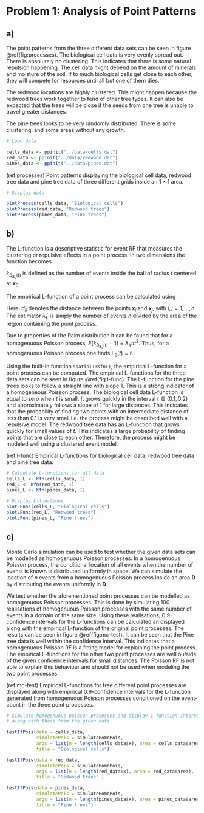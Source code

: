 # Problem 1: Analysis of Point Patterns

## a)

\todo[inline]{think about whether you talk about things as processes or random fields throughout the text.}

The point patterns from the three different data sets can be seen in figure \@ref(fig:processes). The biological cell data is very evenly spread out. There is absolutely no clustering. This indicates that there is some natural repulsion happening. The cell data might depend on the amount of minerals and moisture of the soil. If to much biological cells get close to each other, they will compete for resources until all but one of them dies.

The redwood locations are highly clustered. This might happen because the redwood trees work together to fend of other tree types. It can also be expected that the trees will be close if the seeds from one tree is unable to travel greater distances.

The pine trees looks to be very randomly distributed. There is some clustering, and some areas without any growth. 
\todo[inline]{Relate this patternto a real process in nature}


```r
# Load data

cells_data <- ppinit("../data/cells.dat")
red_data <- ppinit("../data/redwood.dat")
pines_data <- ppinit("../data/pines.dat")
```

(ref:processes) Point patterns displaying the biological cell data, redwood tree data and pine tree data of three different grids inside an $1 \times 1$ area.

```r
# Display data

plotProcess(cells_data, "Biological cells")
plotProcess(red_data, "Redwood trees")
plotProcess(pines_data, "Pine trees")

```




## b)

The L-function is a descriptive statistic for event RF that measures the clustering or repulsive effects in a point process. In two dimensions the function becomes

\begin{equation}
\text{L}_2(t) = \left[\frac{E[k_{B_{\bm{x}_0}(t)} - 1]}{\lambda_k \pi}\right]^{1 / 2}.
\end{equation}

$k_{B_{\bm{x}_0}(t)}$ is defined as the number of events inside the ball of radius $t$ centered at $\bm{x}_0$. 

The empirical L-function of a point process can be calculated using

\begin{equation}
\hat{\text{L}}_2(t) = \left[\frac{\sum_{i \neq j}^n I(d_{ij} < t) / n}{\hat{\lambda}_k \pi}\right]^{1 / 2}.
\end{equation}

Here, $d_{ij}$ denotes the distance between the points $\bm{x}_i$ and $\bm{x}_j$, with $i,j = 1,...,n$. The estimator $\hat{\lambda}_k$ is simply the number of events $n$ divided by the area of the region containing the point process.\todo{this is not very well written.}

\todo[inline]{The last part of the task has not been done. You need to specify the L-function and display the theoretical function along with the empirical ones.}

Due to properties of the Palm distribution\todo{I don't understand how I am supposed to explain this. I really don't understand it myself...} it can be found that for a homogenuous Poisson process, $E[k_{B_{\bm{x}_0}(t)} - 1] = \lambda_k \pi t^2$. Thus, for a homogenuous Poisson process one finds $\text{L}_2(t) = t$. \todo[inline]{do we also need to express the theoretical J-function?}

Using the built-in function `spatial::Kfn()`, the empirical L-function for a point process can be computed. The empirical L-functions for the three data sets can be seen in figure \@ref(fig:l-func). The L-function for the pine trees looks to follow a straight line with slope 1. This is a strong indicator of a homogeneous Poisson process. 
The biological cell data L-function is equal to zero when $t$ is small. It grows quickly in the interval $t \in (0.1, 0.2)$ and approximately follows a slope of 1 for large distances. This indicates that the probability of finding two points with an intermediate distance of less than 0.1 is very small i.e. the process might be described well with a repulsive model. 
The redwood tree data has an L-function that grows quickly for small values of $t$. This indicates a large probability of finding points that are close to each other. Therefore, the process might be modeled well using a clustered event model.

(ref:l-func) Empirical L-functions for biological cell data, redwood tree data and pine tree data.

```r

# Calculate L-functions for all data
cells_L <- Kfn(cells_data, 1)
red_L <- Kfn(red_data, 1)
pines_L <- Kfn(pines_data, 1)

# Display L-functions
plotLFunc(cells_L, "Biological cells")
plotLFunc(red_L, "Redwood trees")
plotLFunc(pines_L, "Pine trees")
```


## c)

Monte Carlo simulation can be used to test whether the given data sets can be modelled as homogenuous Poisson processes. In a homogenuous Poisson process, the conditional location of all events when the number of events is known is distributed uniformly in space.\todo{need an elegent way of writing that all the points will be uniformly distributed within $\mathbf{D}$.} We can simulate the location of $n$ events from a homogenuous Poisson process inside an area $\mathbf{D}$ by distributing the events uniformly in $\mathbf{D}$. 

We test whether the aforementioned point processes can be modelled as homogenuous Poisson processes. This is done by simulating 100 realisations of homogenuous Poisson processes with the same number of events in a domain of the same size. Using these realisations, 0.9-confidence intervals for the L-functions can be calculated an displayed along with the empirical L-function of the original point processes. The results can be seen in figure \@ref(fig:mc-test). It can be seen that the Pine tree data is well within the confidence interval. This indicates that a homogenuous Poisson RF is a fitting model for explaining the point process. The empirical L-functions for the other two point processes are well outside of the given conficence intervals for small distances. The Poisson RF is not able to explain this behaviour and should not be used when modeling the two point processes.

<!-- If the samples $\mathbf{X}_{D} = (\bm{x}_1, ..., \bm{x}_k)$ is iid Poisson with some constant intensity $\lambda$, then $[\bm{X}_D | k] \sim \text{Uniform}(\bm{D})$. -->

(ref:mc-test) Empirical L-functions for tree different point processes are displayed along with empirical $0.9$-confidence intervals for the L-function generated from homogenuous Poisson processes conditioned on the event-count in the three point processes.

```r

# Simulate homogenuous poisson processes and display L-function intervals
# along with those from the given data

testIfPois(data = cells_data,
           simulatePois = simulateHomoPois,
           args = list(n = length(cells_data$x), area = cells_data$area),
           title = "Biological cells")

testIfPois(data = red_data,
           simulatePois = simulateHomoPois,
           args = list(n = length(red_data$x), area = red_data$area),
           title = "Redwood trees" )

testIfPois(data = pines_data,
           simulatePois = simulateHomoPois,
           args = list(n = length(pines_data$x), area = pines_data$area),
           title = "Pine trees")


```
